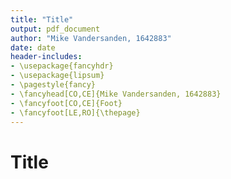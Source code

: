```yaml
---
title: "Title"
output: pdf_document
author: "Mike Vandersanden, 1642883"
date: date
header-includes:
- \usepackage{fancyhdr}
- \usepackage{lipsum}
- \pagestyle{fancy}
- \fancyhead[CO,CE]{Mike Vandersanden, 1642883}
- \fancyfoot[CO,CE]{Foot}
- \fancyfoot[LE,RO]{\thepage}
---
```


# Title